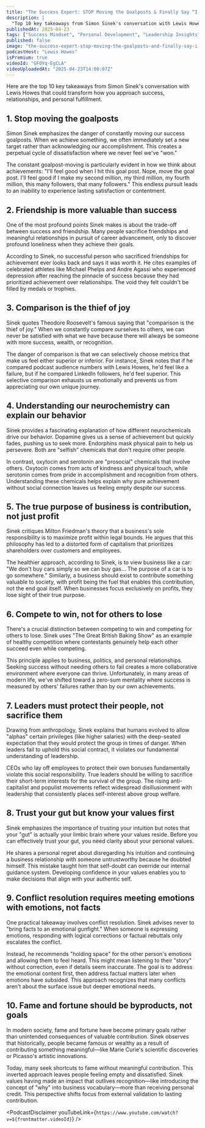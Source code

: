 ```yaml
---
title: "The Success Expert: STOP Moving the Goalposts & Finally Say “I’ve Won”! | Simon Sinek"
description: |
  "Top 10 key takeaways from Simon Sinek's conversation with Lewis Howes that could transform how you approach success, relationships, and personal fulfillment."
publishedAt: 2025-04-23
tags: ["Success Mindset", "Personal Development", "Leadership Insights"]
published: false
image: "the-success-expert-stop-moving-the-goalposts-and-finally-say-i-have-won-simon-sinek.jpg"
podcastHost: "Lewis Howes"
isPremium: true
videoId: "GFOYq-EgCLA"
videoUploadedAt: "2025-04-23T14:00:07Z"
---
```



<PodcastSummaryPageLayout frontmatter={frontmatter}>

Here are the top 10 key takeaways from Simon Sinek's conversation with Lewis Howes that could transform how you approach success, relationships, and personal fulfillment.

## 1. Stop moving the goalposts

Simon Sinek emphasizes the danger of constantly moving our success goalposts. When we achieve something, we often immediately set a new target rather than acknowledging our accomplishment. This creates a perpetual cycle of dissatisfaction where we never feel we've "won."

The constant goalpost-moving is particularly evident in how we think about achievements: "I'll feel good when I hit this goal post. Nope, move the goal post. I'll feel good if I make my second million, my third million, my fourth million, this many followers, that many followers." This endless pursuit leads to an inability to experience lasting satisfaction or contentment.

## 2. Friendship is more valuable than success

One of the most profound points Sinek makes is about the trade-off between success and friendship. Many people sacrifice friendships and meaningful relationships in pursuit of career advancement, only to discover profound loneliness when they achieve their goals.

According to Sinek, no successful person who sacrificed friendships for achievement ever looks back and says it was worth it. He cites examples of celebrated athletes like Michael Phelps and Andre Agassi who experienced depression after reaching the pinnacle of success because they had prioritized achievement over relationships. The void they felt couldn't be filled by medals or trophies.

## 3. Comparison is the thief of joy

Sinek quotes Theodore Roosevelt's famous saying that "comparison is the thief of joy." When we constantly compare ourselves to others, we can never be satisfied with what we have because there will always be someone with more success, wealth, or recognition.

The danger of comparison is that we can selectively choose metrics that make us feel either superior or inferior. For instance, Sinek notes that if he compared podcast audience numbers with Lewis Howes, he'd feel like a failure, but if he compared LinkedIn followers, he'd feel superior. This selective comparison exhausts us emotionally and prevents us from appreciating our own unique journey.

## 4. Understanding our neurochemistry can explain our behavior

Sinek provides a fascinating explanation of how different neurochemicals drive our behavior. Dopamine gives us a sense of achievement but quickly fades, pushing us to seek more. Endorphins mask physical pain to help us persevere. Both are "selfish" chemicals that don't require other people.

In contrast, oxytocin and serotonin are "prosocial" chemicals that involve others. Oxytocin comes from acts of kindness and physical touch, while serotonin comes from pride in accomplishment and recognition from others. Understanding these chemicals helps explain why pure achievement without social connection leaves us feeling empty despite our success.

## 5. The true purpose of business is contribution, not just profit

Sinek critiques Milton Friedman's theory that a business's sole responsibility is to maximize profit within legal bounds. He argues that this philosophy has led to a distorted form of capitalism that prioritizes shareholders over customers and employees.

The healthier approach, according to Sinek, is to view business like a car: "We don't buy cars simply so we can buy gas... The purpose of a car is to go somewhere." Similarly, a business should exist to contribute something valuable to society, with profit being the fuel that enables this contribution, not the end goal itself. When businesses focus exclusively on profits, they lose sight of their true purpose.

## 6. Compete to win, not for others to lose

There's a crucial distinction between competing to win and competing for others to lose. Sinek uses "The Great British Baking Show" as an example of healthy competition where contestants genuinely help each other succeed even while competing.

This principle applies to business, politics, and personal relationships. Seeking success without needing others to fail creates a more collaborative environment where everyone can thrive. Unfortunately, in many areas of modern life, we've shifted toward a zero-sum mentality where success is measured by others' failures rather than by our own achievements.

## 7. Leaders must protect their people, not sacrifice them

Drawing from anthropology, Sinek explains that humans evolved to allow "alphas" certain privileges (like higher salaries) with the deep-seated expectation that they would protect the group in times of danger. When leaders fail to uphold this social contract, it violates our fundamental understanding of leadership.

CEOs who lay off employees to protect their own bonuses fundamentally violate this social responsibility. True leaders should be willing to sacrifice their short-term interests for the survival of the group. The rising anti-capitalist and populist movements reflect widespread disillusionment with leadership that consistently places self-interest above group welfare.

## 8. Trust your gut but know your values first

Sinek emphasizes the importance of trusting your intuition but notes that your "gut" is actually your limbic brain where your values reside. Before you can effectively trust your gut, you need clarity about your personal values.

He shares a personal regret about disregarding his intuition and continuing a business relationship with someone untrustworthy because he doubted himself. This mistake taught him that self-doubt can override our internal guidance system. Developing confidence in your values enables you to make decisions that align with your authentic self.

## 9. Conflict resolution requires meeting emotions with emotions, not facts

One practical takeaway involves conflict resolution. Sinek advises never to "bring facts to an emotional gunfight." When someone is expressing emotions, responding with logical corrections or factual rebuttals only escalates the conflict.

Instead, he recommends "holding space" for the other person's emotions and allowing them to feel heard. This might mean listening to their "story" without correction, even if details seem inaccurate. The goal is to address the emotional content first, then address factual matters later when emotions have subsided. This approach recognizes that many conflicts aren't about the surface issue but deeper emotional needs.

## 10. Fame and fortune should be byproducts, not goals

In modern society, fame and fortune have become primary goals rather than unintended consequences of valuable contribution. Sinek observes that historically, people became famous or wealthy as a result of contributing something meaningful—like Marie Curie's scientific discoveries or Picasso's artistic innovations.

Today, many seek shortcuts to fame without meaningful contribution. This inverted approach leaves people feeling empty and dissatisfied. Sinek values having made an impact that outlives recognition—like introducing the concept of "why" into business vocabulary—more than receiving personal credit. This perspective shifts focus from external validation to lasting contribution.

<PodcastDisclaimer
  youTubeLink={`https://www.youtube.com/watch?v=${frontmatter.videoId}`}
/>

</PodcastSummaryPageLayout>
